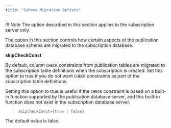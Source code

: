 ```yaml
---
title: "Schema Migration Options"
---
```


<div id="schema_migration_options" class="registered_link"></div>

!!! Note
    The option described in this section applies to the subscription server only.

The option in this section controls how certain aspects of the publication database schema are migrated to the subscription database.

**skipCheckConst**

By default, column ``CHECK`` constraints from publication tables are migrated to the subscription table definitions when the subscription is created. Set this option to true if you do not want ``CHECK`` constraints as part of the subscription table definitions.

Setting this option to true is useful if the ``CHECK`` constraint is based on a built-in function supported by the publication database server, and this built-in function does not exist in the subscription database server.

> `skipCheckConst={true | false}`

The default value is false.
